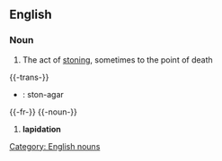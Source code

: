 ==English==
===Noun===
# The act of [[stoning]], sometimes to the point of death

{{-trans-}}

* {{io}} : ston-agar

{{-fr-}}
{{-noun-}}
# '''lapidation'''

[[Category: English nouns]]